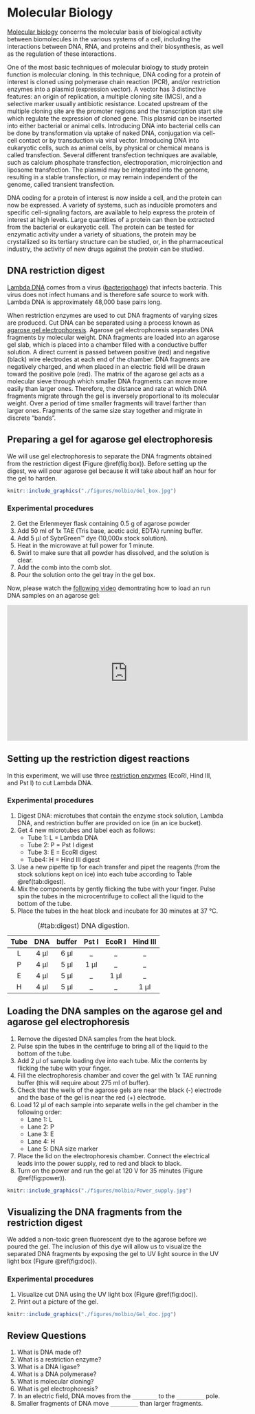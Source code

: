 # Molecular Biology

[Molecular biology](https://en.wikipedia.org/wiki/Molecular_biology) concerns the molecular basis of biological activity between biomolecules in the various systems of a cell, including the interactions between DNA, RNA, and proteins and their biosynthesis, as well as the regulation of these interactions.

One of the most basic techniques of molecular biology to study protein function is molecular cloning. In this technique, DNA coding for a protein of interest is cloned using polymerase chain reaction (PCR), and/or restriction enzymes into a plasmid (expression vector). A vector has 3 distinctive features: an origin of replication, a multiple cloning site (MCS), and a selective marker usually antibiotic resistance. Located upstream of the multiple cloning site are the promoter regions and the transcription start site which regulate the expression of cloned gene. This plasmid can be inserted into either bacterial or animal cells. Introducing DNA into bacterial cells can be done by transformation via uptake of naked DNA, conjugation via cell-cell contact or by transduction via viral vector. Introducing DNA into eukaryotic cells, such as animal cells, by physical or chemical means is called transfection. Several different transfection techniques are available, such as calcium phosphate transfection, electroporation, microinjection and liposome transfection. The plasmid may be integrated into the genome, resulting in a stable transfection, or may remain independent of the genome, called transient transfection.

DNA coding for a protein of interest is now inside a cell, and the protein can now be expressed. A variety of systems, such as inducible promoters and specific cell-signaling factors, are available to help express the protein of interest at high levels. Large quantities of a protein can then be extracted from the bacterial or eukaryotic cell. The protein can be tested for enzymatic activity under a variety of situations, the protein may be crystallized so its tertiary structure can be studied, or, in the pharmaceutical industry, the activity of new drugs against the protein can be studied.

##  DNA restriction digest
[Lambda DNA](https://en.wikipedia.org/wiki/Lambda_phage) comes from a virus ([bacteriophage](https://en.wikipedia.org/wiki/Bacteriophage)) that infects bacteria. This virus does not infect humans and is therefore safe source to work with. Lambda DNA is approximately 48,000 base pairs long.

When restriction enzymes are used to cut DNA fragments of varying sizes are produced. Cut DNA can be separated using a process known as [agarose gel electrophoresis](https://en.wikipedia.org/wiki/Agarose_gel_electrophoresis).
Agarose gel electrophoresis separates DNA fragments by molecular weight. DNA fragments are loaded into an agarose gel slab, which is placed into a chamber filled with a conductive buffer solution. A direct current is passed between positive (red) and negative (black) wire electrodes at each end of the chamber. DNA fragments are negatively charged, and when placed in an electric field will be drawn toward the positive pole (red). The matrix of the agarose gel acts as a molecular sieve through which smaller DNA fragments can move more easily than larger ones. Therefore, the distance and rate at which DNA fragments migrate through the gel is inversely proportional to its molecular weight. Over a period of time smaller fragments will travel farther than larger ones. Fragments of the same size stay together and migrate in discrete "bands".

##  Preparing a gel for agarose gel electrophoresis
We will use gel electrophoresis to separate the DNA fragments obtained from the restriction digest (Figure \@ref(fig:box)). Before setting up the digest, we will pour agarose gel because it will take about half an hour for the gel to harden.

```r
knitr::include_graphics("./figures/molbio/Gel_box.jpg")
```

### Experimental procedures
2.  Get the Erlenmeyer flask containing 0.5 g of agarose powder
3.  Add 50 ml of 1x TAE (Tris base, acetic acid, EDTA) running buffer.
4.  Add 5 µl of SybrGreen™ dye (10,000x stock solution).
5.  Heat in the microwave at full power for 1 minute.
6.  Swirl to make sure that all powder has dissolved, and the solution is clear.
7.  Add the comb into the comb slot.
8.  Pour the solution onto the gel tray in the gel box.

Now, please watch the [following video](https://youtu.be/vq759wKCCUQ) demontrating how to load an run DNA samples on an agarose gel:

<iframe width="560" height="315" src="https://www.youtube.com/embed/vq759wKCCUQ" frameborder="0" allow="accelerometer; autoplay; encrypted-media; gyroscope; picture-in-picture" allowfullscreen></iframe>

## Setting up the restriction digest reactions
In this experiment, we will use three [restriction enzymes](https://en.wikipedia.org/wiki/Restriction_enzyme) (EcoRI, Hind III, and Pst I) to cut Lambda DNA.

### Experimental procedures
1.  Digest DNA: microtubes that contain the enzyme stock solution, Lambda DNA, and restriction buffer are provided on ice (in an ice bucket).
1.	Get 4 new microtubes and label each as follows:
    *   Tube 1: L = Lambda DNA
    *   Tube 2: P = Pst I digest
    *   Tube 3: E = EcoRI digest
    *   Tube4: H = Hind III digest
1.	Use a new pipette tip for each transfer and pipet the reagents (from the stock solutions kept on ice) into each tube according to Table \@ref(tab:digest).
1.	Mix the components by gently flicking the tube with your finger. Pulse spin the tubes in the microcentrifuge to collect all the liquid to the bottom of the tube.
1.	Place the tubes in the heat block and incubate for 30 minutes at 37 °C.

Table: (\#tab:digest) DNA digestion.

Tube  |DNA |buffer|Pst I|EcoR I|Hind III
|:---:|:--:|:----:|:---:|:----:|:------:|
L     |4 µl|6 µl  |	_   |	_	   |_       |
P     |4 µl|5 µl  |	1 µl|	_	   |_       |
E     |4 µl|5 µl  |	_	  |1 µl	 |_       |
H     |4 µl|5 µl  |	_	  |	_    |1 µl    |

##  Loading the DNA samples on the agarose gel and agarose gel electrophoresis
1.	Remove the digested DNA samples from the heat block.
2.	Pulse spin the tubes in the centrifuge to bring all of the liquid to the bottom of the tube.
2.	Add 2 µl of sample loading dye into each tube. Mix the contents by flicking the tube with your finger.
3.	Fill the electrophoresis chamber and cover the gel with 1x TAE running buffer (this will require   about 275 ml of buffer).
4.	Check that the wells of the agarose gels are near the black (-) electrode and the base of the gel is near the red (+) electrode.
5.	Load 12 µl of each sample into separate wells in the gel chamber in the following order:
    *   Lane 1:	L
    *   Lane 2:	P
    *   Lane 3:	E
    *   Lane 4:	H
    *   Lane 5: DNA size marker
6.	Place the lid on the electrophoresis chamber. Connect the electrical leads into the power supply, red to red and black to black.
7.	Turn on the power and run the gel at 120 V for 35 minutes (Figure \@ref(fig:power)).

```r
knitr::include_graphics("./figures/molbio/Power_supply.jpg")
```

##  Visualizing the DNA fragments from the restriction digest
We added a non-toxic green fluorescent dye to the agarose before we poured the gel. The inclusion of this dye will allow us to visualize the separated DNA fragments by exposing the gel to UV light source in the UV light box (Figure \@ref(fig:doc)).

### Experimental procedures
1.  Visualize cut DNA using the UV light box (Figure \@ref(fig:doc)).
2.  Print out a picture of the gel.

```r
knitr::include_graphics("./figures/molbio/Gel_doc.jpg")
```

## Review Questions
1. What is DNA made of?
1. What is a restriction enzyme?
2. What is a DNA ligase?
3. What is a DNA polymerase?
4. What is molecular cloning?
5. What is gel electrophoresis?
6. In an electric field, DNA moves from the `________` to the `_________` pole.
6. Smaller fragments of DNA move `_________` than larger fragments.
